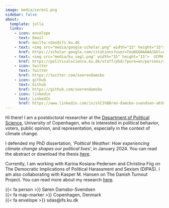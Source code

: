 ```yaml
---
image: media/soren1.png
sidebar: false
about:
  template: jolla
  links:
    - icon: envelope
      text: Email
      href: mailto:sdas@ifs.ku.dk
    - text: <img src="media/google-scholar.png" width="15" height="15"> Google Scholar
      href: https://scholar.google.com/citations?user=TeuKGQ0AAAAJ&hl=en&oi=sra
    - text: <img src="media/ku_segl.png" width="15" height="15">  UCPH researcher profile
      href: https://politicalscience.ku.dk/staff/phd/?pure=en/persons/457325
    - icon: twitter
      text: Twitter
      href: https://twitter.com/soerendamsbo
    - icon: github
      text: Github
      href: https://github.com/soerendamsbo
    - icon: linkedin
      text: LinkedIn
      href: https://www.linkedin.com/in/s%C3%B8ren-damsbo-svendsen-a63051170/
---
```


Hi there! I am a postdoctoral researcher at the [Department of Political Science](https://politicalscience.ku.dk/), University of Copenhagen, who is interested in political behavior, voters, public opinion, and representation, especially in the context of climate change. 

I defended my PhD dissertation, '*Political Weather: How experiencing climate change shapes our political lives*', in January 2024. You can read the abstract or download the thesis [here](https://soerendamsbo.github.io/phd-thesis.html).

Currently, I am working with Karina Kosiara-Pedersen and Christina Fiig on The Democratic Implications of Political Harassment and Sexism (DIPAS). I am also collaborating with Kasper M. Hansen on The Danish Turnout Project. You can read more about my research [here](https://soerendamsbo.github.io/research.html).

{{< fa person >}} Søren Damsbo-Svendsen  
{{< fa map-marker >}} Copenhagen, Denmark  
{{< fa envelope >}} sdas@ifs.ku.dk